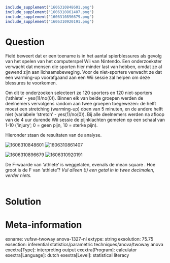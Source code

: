 ```r
include_supplement("1606310848601.png")
include_supplement("1606310861407.png")
include_supplement("1606310896679.png")
include_supplement("1606310920191.png")
```

Question
========
Field beweert dat er een toename is in het aantal spierblessures als
gevolg van het spelen van het computerspel Wii van Nintendo. Een
onderzoekster verwacht dat mensen die sporten hier minder last van
hebben, omdat ze al gewend zijn aan lichaamsbeweging. Voor de
niet-sporters verwacht ze dat een warming-up voorafgaand aan een Wii
sessie zal helpen om deze blessures te voorkomen.  
  
Om dit te onderzoeken selecteert ze 120 sporters en 120 niet-sporters
(‘athlete’ - yes(1)/no(0)). Binnen elk van beide groepen werden de
deelnemers vervolgens random aan twee groepen toegewezen: de helft moest
een stretching (warming-up) doen van 5 minuten, en de andere helft niet
(variabele ‘stretch’ - yes(1)/no(0)). Bij alle deelnemers werden na
afloop van de 4 uur durende Wii sessie de pijnklachten gemeten op een
schaal van 1-10 (‘injury’; 0 = geen pijn, 10 = sterke pijn).  
  
Hieronder staan de resultaten van de analyse.  
  
<img src="1606310848601.png" class="fr-fic fr-dii tvcss_2"
alt="1606310848601" /> <img src="1606310861407.png" class="fr-fic fr-dii tvcss_3"
alt="1606310861407" />  
  
  
<img src="1606310896679.png" class="fr-fic fr-dii tvcss_4"
alt="1606310896679" /> <img src="1606310920191.png" class="fr-fic fr-dii tvcss_5"
alt="1606310920191" />  
  
De F-waarde van ‘athlete’ is weggelaten, evenals de mean square . Hoe
groot is de F van ‘athlete’? *Vul alleen (!) een getal in in twee
decimalen, verder niets.  
 *


Solution
========











Meta-information
================
exname: vufsw-twoway anova-1327-nl
extype: string
exsolution: 75.75
exsection: inferential statistics/parametric techniques/anova/twoway anova
exextra[Type]: interpreting output
exextra[Program]: calculator
exextra[Language]: dutch
exextra[Level]: statistical literacy

